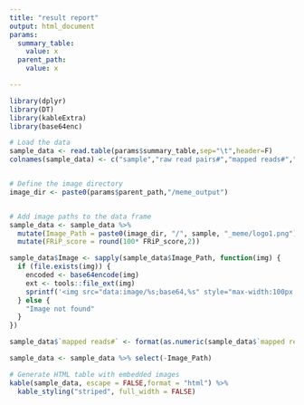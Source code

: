 ```yaml
---
title: "result report"
output: html_document
params:
  summary_table:
    value: x
  parent_path:
    value: x

---
```


```r
library(dplyr)
library(DT)
library(kableExtra)
library(base64enc)

# Load the data
sample_data <- read.table(params$summary_table,sep="\t",header=F)
colnames(sample_data) <- c("sample","raw read pairs#","mapped reads#","peak#","FRiP_score")


# Define the image directory
image_dir <- paste0(params$parent_path,"/meme_output")


# Add image paths to the data frame
sample_data <- sample_data %>%
  mutate(Image_Path = paste0(image_dir, "/", sample, "_meme/logo1.png")) %>%
  mutate(FRiP_score = round(100* FRiP_score,2))

sample_data$Image <- sapply(sample_data$Image_Path, function(img) {
  if (file.exists(img)) {
    encoded <- base64encode(img)
    ext <- tools::file_ext(img)
    sprintf('<img src="data:image/%s;base64,%s" style="max-width:100px;">', ext, encoded)
  } else {
    "Image not found"
  }
})

sample_data$`mapped reads#` <- format(as.numeric(sample_data$`mapped reads#`),big.mark=",")

sample_data <- sample_data %>% select(-Image_Path)

# Generate HTML table with embedded images
kable(sample_data, escape = FALSE,format = "html") %>%
  kable_styling("striped", full_width = FALSE)
```